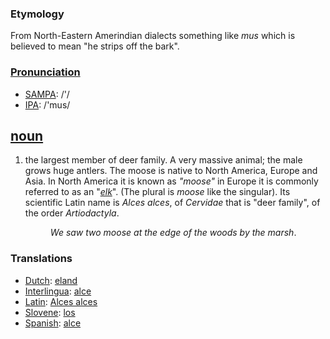 === Etymology ===
From North-Eastern Amerindian dialects something like ''mus'' which is believed to mean "he strips off the bark".

===[[Pronunciation]]===
*[[w:SAMPA|SAMPA]]: /'/
*[[w:IPA|IPA]]: /'mus/

== [[noun]] ==
#the largest member of deer family. A very massive animal; the male grows huge antlers. The moose is native to North America, Europe and Asia. In North America it is known as ''"moose"'' in Europe it is commonly referred to as an "''[[elk]]''". (The plural is ''moose'' like the singular). Its scientific Latin name is ''Alces alces'', of ''Cervidae'' that is "deer family", of the order ''Artiodactyla''.
#:''We saw two moose at the edge of the woods by the marsh''. 

=== Translations ===
*[[Dutch]]: [[eland]]
*[[Interlingua]]: [[alce]]
*[[Latin]]: [[Alces alces]]
*[[Slovene]]: [[los]]
*[[Spanish]]: [[alce]]